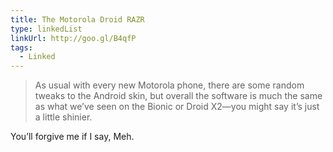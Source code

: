 ```yaml
---
title: The Motorola Droid RAZR
type: linkedList
linkUrl: http://goo.gl/B4qfP
tags:
  - Linked
---
```


> As usual with every new Motorola phone, there are some random tweaks to the Android skin, but overall the software is much the same as what we’ve seen on the Bionic or Droid X2—you might say it’s just a little shinier.

You’ll forgive me if I say, Meh.

